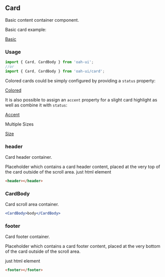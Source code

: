 ## Card

Basic content container component.

Basic card example:

[Basic](demo://Basic.js)

### Usage

```js
import { Card, CardBody } from 'oah-ui';
//or
import { Card, CardBody } from 'oah-ui/card';
```

Colored cards could be simply configured by providing a `status` property:

[Colored](demo://Colored.js)

It is also possible to assign an `accent` property for a slight card highlight as well as combine it with `status`:

[Accent](demo://Accent.js)

Multiple Sizes

[Size](demo://Size.js)

### header

Card header container.

Placeholder which contains a card header content, placed at the very top of the card outside of the scroll area.
just html element

```html
<header></header>
```

### CardBody

Card scroll area container.

```jsx
<CardBody>body</CardBody>
```

### footer

Card footer container.

Placeholder which contains a card footer content, placed at the very bottom of the card outside of the scroll area.

just html element

```html
<footer></footer>
```
